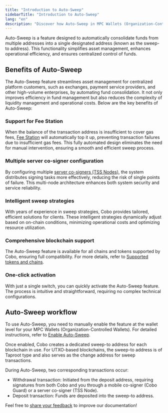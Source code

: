 ```yaml
---
title: "Introduction to Auto-Sweep"
sidebarTitle: "Introduction to Auto-Sweep"
lang: "en"
description: "Discover how Auto-Sweep in MPC Wallets (Organization-Controlled Wallets) consolidates funds, enhances efficiency, and simplifies operations for organizations managing multiple blockchain addresses."
---
```


Auto-Sweep is a feature designed to automatically consolidate funds from multiple addresses into a single designated address (known as the sweep-to address). This functionality simplifies asset management, enhances operational efficiency, and ensures centralized control of funds.

## Benefits of Auto-Sweep

The Auto-Sweep feature streamlines asset management for centralized platform customers, such as exchanges, payment service providers, and other high-volume enterprises, by automating fund consolidation. It not only improves efficiency in fund management but also reduces the complexity of liquidity management and operational costs. Below are the key benefits of Auto-Sweep:

### Support for Fee Station

When the balance of the transaction address is insufficient to cover gas fees, [Fee Station](/en/portal/fee-station/overview) will automatically top it up, preventing transaction failures due to insufficient gas fees. This fully automated design eliminates the need for manual intervention, ensuring a smooth and efficient sweep process.

### Multiple server co-signer configuration

By configuring multiple [server co-signers (TSS Nodes)](https://www.cobo.com/developers/v2/guides/mpc-wallets/server-co-signer/tss-node-overview), the system distributes signing tasks more effectively, reducing the risk of single points of failure. This multi-node architecture enhances both system security and service reliability.

### Intelligent sweep strategies

With years of experience in sweep strategies, Cobo provides tailored, efficient solutions for clients. These intelligent strategies dynamically adjust based on on-chain conditions, minimizing operational costs and optimizing resource utilization.

### Comprehensive blockchain support

The Auto-Sweep feature is available for all chains and tokens supported by Cobo, ensuring full compatibility. For more details, refer to [Supported tokens and chains](/en/portal/supported-tokens-and-chains).

### One-click activation

With just a single switch, you can quickly activate the Auto-Sweep feature. The process is intuitive and straightforward, requiring no complex technical configurations.

## Auto-Sweep workflow

To use Auto-Sweep, you need to manually enable the feature at the wallet level for your MPC Wallets (Organization-Controlled Wallets). For detailed instructions, refer to [Enable Auto-Sweep](/en/portal/mpc-wallets/ocw/enable-auto-sweep).

Once enabled, Cobo creates a dedicated sweep-to address for each blockchain in use. For UTXO-based blockchains, the sweep-to address is of Taproot type and also serves as the change address for sweep transactions.

During Auto-Sweep, two corresponding transactions occur:
- Withdrawal transaction: Initiated from the deposit address, requiring signatures from both Cobo and you through a mobile co-signer (Cobo Guard) or a server co-signer (TSS Node).
- Deposit transaction: Funds are deposited into the sweep-to address.

<Tip>Feel free to [share your feedback](https://forms.zohopublic.com/cobo/form/DocumentFeedbackForm/formperma/QvLOhxJv1_JMsJ-1dleZ8Itb_7rzN-LtgvsDdxosoVI?referrername=manuals) to improve our documentation!</Tip>
